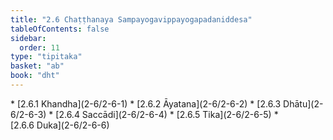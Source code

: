 ```yaml
---
title: "2.6 Chaṭṭhanaya Sampayogavippayogapadaniddesa"
tableOfContents: false
sidebar:
  order: 11
type: "tipitaka"
basket: "ab"
book: "dht"
---
```



<DynamicBreadcrumb />



<TableOfContents book="dht" section="2.6">
* [2.6.1 Khandha](2-6/2-6-1)
* [2.6.2 Āyatana](2-6/2-6-2)
* [2.6.3 Dhātu](2-6/2-6-3)
* [2.6.4 Saccādi](2-6/2-6-4)
* [2.6.5 Tika](2-6/2-6-5)
* [2.6.6 Duka](2-6/2-6-6)
</TableOfContents>